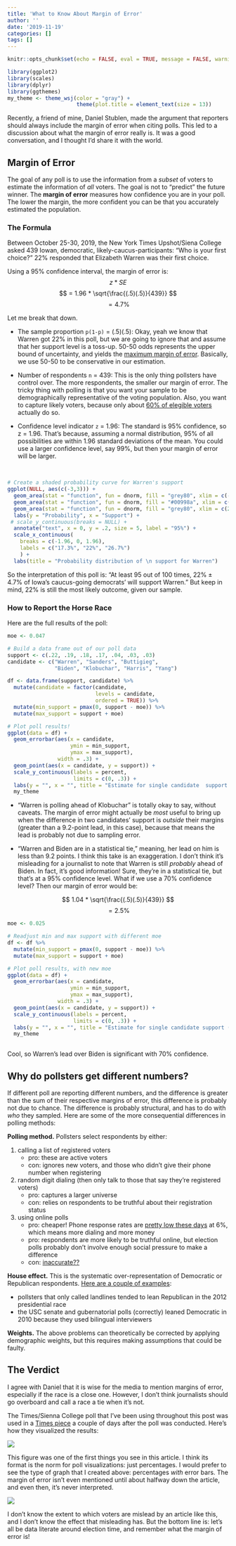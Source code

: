 ```yaml
---
title: 'What to Know About Margin of Error'
author: ''
date: '2019-11-19'
categories: []
tags: []
---
```


```r
knitr::opts_chunk$set(echo = FALSE, eval = TRUE, message = FALSE, warning = FALSE)

library(ggplot2)
library(scales)
library(dplyr)
library(ggthemes)
my_theme <- theme_wsj(color = "gray") +
                      theme(plot.title = element_text(size = 13))
```

Recently, a friend of mine, Daniel Stublen, made the argument that reporters should always include the margin of error when citing polls. This led to a discussion about what the margin of error really is. It was a good conversation, and I thought I'd share it with the world. 


## Margin of Error

The goal of any poll is to use the information from a *subset* of voters to estimate the information of *all* voters. The goal is not to "predict" the future winner. The **margin of error** measures how confidence you are in your poll. The lower the margin, the more confident you can be that you accurately estimated the population. 

### The Formula

Between October 25-30, 2019, the New York Times Upshot/Siena College asked 439 Iowan, democratic, likely-caucus-participants: "Who is your first choice?" 22% responded that Elizabeth Warren was their first choice.

Using a 95% confidence interval, the margin of error is:
$$ z * SE $$
$$ = 1.96 * \sqrt{\frac{(.5)(.5)}{439}} $$
$$ = 4.7\% $$

Let me break that down. 

* The sample proportion `p(1-p)` = (.5)(.5): Okay, yeah we know that Warren got 22% in this poll, but we are going to ignore that and assume that her support level is a toss-up. 50-50 odds represents the upper bound of uncertainty, and yields the [maximum margin of error](https://abcnews.go.com/PollingUnit/sampling-error-means/story?id=5984818). Basically, we use 50-50 to be conservative in our estimation.

* Number of respondents `n` = 439: This is the only thing pollsters have control over. The more respondents, the smaller our margin of error. The tricky thing with polling is that you want your sample to be demographically representative of the voting population. Also, you want to capture likely voters, because only about [60% of elegible voters](https://fivethirtyeight.com/features/no-voter-turnout-wasnt-way-down-from-2012/) actually do so.

* Confidence level indicator `z` = 1.96: The standard is 95% confidence, so z = 1.96. That's because, assuming a normal distribution, 95% of all possibilities are within 1.96 standard deviations of the mean. You could use a larger confidence level, say 99%, but then your margin of error will be larger.

</br>

```r
# Create a shaded probability curve for Warren's support
ggplot(NULL, aes(c(-3,3))) +
  geom_area(stat = "function", fun = dnorm, fill = "grey80", xlim = c(-3, -2)) +
  geom_area(stat = "function", fun = dnorm, fill = "#00998a", xlim = c(-2, 2)) +
  geom_area(stat = "function", fun = dnorm, fill = "grey80", xlim = c(2, 3)) +
  labs(y = "Probability", x = "Support") + 
 # scale_y_continuous(breaks = NULL) + 
  annotate("text", x = 0, y = .2, size = 5, label = "95%") +
  scale_x_continuous(
    breaks = c(-1.96, 0, 1.96),
    labels = c("17.3%", "22%", "26.7%")
    ) +
  labs(title = "Probability distribution of \n support for Warren") 

```

So the interpretation of this poll is: "At least 95 out of 100 times, $22 \% \pm 4.7\%$ of Iowa's caucus-going democrats' will support Warren." But keep in mind, 22% is still the most likely outcome, given our sample. 


### How to Report the Horse Race

Here are the full results of the poll:

```r
moe <- 0.047

# Build a data frame out of our poll data
support <- c(.22, .19, .18, .17, .04, .03, .03)
candidate <- c("Warren", "Sanders", "Buttigieg",
               "Biden", "Klobuchar", "Harris", "Yang")

df <- data.frame(support, candidate) %>%
  mutate(candidate = factor(candidate,
                            levels = candidate,
                            ordered = TRUE)) %>% 
  mutate(min_support = pmax(0, support - moe)) %>%
  mutate(max_support = support + moe)

# Plot poll results!
ggplot(data = df) +
  geom_errorbar(aes(x = candidate,
                    ymin = min_support,
                    ymax = max_support),
                width = .3) +
  geom_point(aes(x = candidate, y = support)) + 
  scale_y_continuous(labels = percent,
                     limits = c(0, .3)) +
  labs(y = "", x = "", title = "Estimate for single candidate  support (95% confidence)") + 
  my_theme 
```

* "Warren is polling ahead of Klobuchar" is totally okay to say, without caveats. The margin of error might actually be *most* useful to bring up when the difference in two candidates' support is *outside* their margins (greater than a 9.2-point lead, in this case), because that means the lead is probably not due to sampling error. 

* "Warren and Biden are in a statistical tie," meaning, her lead on him is less than 9.2 points. I think this take is an exaggeration. I don't think it's misleading for a journalist to note that Warren is still *probably* ahead of Biden. In fact, it's good information! Sure, they're in a statistical tie, but that's at a 95% confidence level. What if we use a 70% confidence level? Then our margin of error would be:

$$ 1.04 * \sqrt{\frac{(.5)(.5)}{439}} $$
$$ = 2.5\% $$ 

```r
moe <- 0.025

# Readjust min and max support with different moe
df <- df %>%
  mutate(min_support = pmax(0, support - moe)) %>%
  mutate(max_support = support + moe)

# Plot poll results, with new moe
ggplot(data = df) +
  geom_errorbar(aes(x = candidate,
                    ymin = min_support,
                    ymax = max_support),
                width = .3) +
  geom_point(aes(x = candidate, y = support)) + 
  scale_y_continuous(labels = percent,
                     limits = c(0, .3)) +
  labs(y = "", x = "", title = "Estimate for single candidate support (confidence = 70%)") + 
  my_theme
  
```

Cool, so Warren's lead over Biden is significant with 70% confidence.


## Why do pollsters get different numbers?

If different poll are reporting different numbers, and the difference is greater than the sum of their respective margins of error, this difference is probably not due to chance. The difference is probably structural, and has to do with *who* they sampled. Here are some of the more consequential differences in polling methods: 


**Polling method.** Pollsters select respondents by either:

1. calling a list of registered voters 
    * pro: these are active voters
    * con: ignores new voters, and those who didn't give their phone number when registering
2. random digit dialing (then only talk to those that say they're registered voters)
    * pro: captures a larger universe 
    * con: relies on respondents to be truthful about their registration status
3. using online polls
    * pro: cheaper! Phone response rates are [pretty low these days](https://www.pewresearch.org/fact-tank/2019/02/27/response-rates-in-telephone-surveys-have-resumed-their-decline/) at 6%, which means more dialing and more money
    * pro: respondents are more likely to be truthful online, but election polls probably don't involve enough social pressure to make a difference
    * con: [inaccurate??](https://www.nytimes.com/2019/07/02/upshot/online-polls-analyzing-reliability.html)
    
**House effect.** This is the systematic over-representation of Democratic or Republican respondents. [Here are a couple of examples](https://fivethirtyeight.com/features/when-house-effects-become-bias/):

* pollsters that only called landlines tended to lean Republican in the 2012 presidential race 
* the USC senate and gubernatorial polls (correctly) leaned Democratic in 2010 because they used bilingual interviewers  
    
**Weights.** The above problems can theoretically be corrected by applying demographic weights, but this requires making assumptions that could be faulty.


## The Verdict

I agree with Daniel that it is wise for the media to mention margins of error, especially if the race is a close one. However, I don't think journalists should go overboard and call a race a tie when it's not. 

The Times/Sienna College poll that I've been using throughout this post was used in a [Times piece](https://www.nytimes.com/2019/11/01/us/politics/iowa-poll-warren-biden.html) a couple of days after the poll was conducted. Here's how they visualized the results: 

![](https://i.imgur.com/ppEyQ9m.jpg)

This figure was one of the first things you see in this article. I think its format is the norm for poll visualizations: just percentages. I would prefer to see the type of graph that I created above: percentages *with* error bars. The margin of error isn't even mentioned until about halfway down the article, and even then, it's never interpreted. 

![](https://i.imgur.com/xaTQN9m.jpg)

I don't know the extent to which voters are mislead by an article like this, and I don't know the effect that misleading has. But the bottom line is: let's all be data literate around election time, and remember what the margin of error is!


